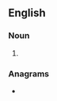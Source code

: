 ==English==

===Noun===
{{head|en|noun plural form}}

# {{plural of|dearling|lang=en}}

===Anagrams===
* {{anagrams|en|a=adegilnrs|Aldingers|draglines|reginalds}}